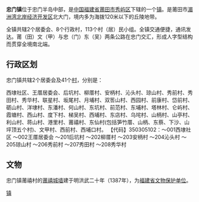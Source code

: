 {{中国乡级行政区
| 行政区全称 = 忠门镇
| 景观照片文件名 = 
| 景观照片描述 = 
| 汉语拼音 = Zhongmen Zhen
| 通用拼音 = 
| 注音符號 = 
| 其它标音类型1 = 
| 其它标音1 = 
| 其它标音类型2 = 
| 其它标音2 = 
| 其它语言类型1 = 
| 其它语言地名1 = 
| 其它语言类型2 = 
| 其它语言地名2 = 
| 上级行政区 = [[福建省|福建省]][[莆田市|莆田市]][[秀屿区|秀屿区]]
| 行政区类别 = [[镇|镇]]
| 行政区划代码 = 
| 地理坐标 = 忠门半岛中部
| 总面积 = 31.5平方公里
| 耕地面积 = 7830亩
| 海岸线 = 18公里
| 常住人口 = 34880
| 常住人口年份 = 2007
| 气候 = 亚热带海洋性季风气候
| 人口密度 = 
| 行政区划 = 
| 官方网站 = 
| 政府驻地 = 
| 邮政编码 = 
| 毗邻行政区 = 东濒[[平海湾|平海湾]]，西临[[秀屿港|秀屿港]]，南与[[东埔镇|东埔镇]]和[[山亭镇|山亭镇]]相邻，北与[[月塘乡|月塘乡]]接连
| 位置图文件名 = 
| 位置图描述 = 
}}
'''忠门镇'''位于忠门半岛中部，是[[中华人民共和国|中国]][[福建省|福建省]][[莆田市|莆田市]][[秀屿区|秀屿区]]下辖的一个[[镇|镇]]。是莆田市[[湄洲湾北岸经济开发区|湄洲湾北岸经济开发区]]北大门，境内多为海拨120米以下的丘陵地带。

全镇共辖2个居委会、8个行政村，113个村（居）民小组。全镇交通便捷，通讯发达。莆（田）文（甲）与忠（门）东（吴）两条公路在忠门交汇，形成人字型结构而贯穿全境南北端。

== 行政区划 ==

忠门镇共辖2个居委会及41个[[村|村]]，分别是：

西埭社区、王厝居委会、后坑村、柳厝村、安柄村、沁头村、琼山村、秀前村、秀田村、秀华村、联星村、坂尾村、月埔村、双筶山村、西园村、前康村、岱前村、砺山村、洋埭村、东潘村、何山村、东坑村、前范村、东埔村、塔林村、仑屿村、霞塘村、西山村、度下村、梯吴村、西埔村、东店村、乌垞村、山柄村、山亭村、利山村、蒋山村、港里村、莆禧村、东仙村(包括笋竹厝、山柄、东蔡、下沙、山坪顶五个村)、文甲村、西前村、西埔口村。
【代码】350305102：～001西埭社区 ～002王厝居委会 ～201后坑村 ～202柳厝村 ～203安柄村 ～204沁头村 ～205琼山村 ～206秀前村 ～207秀田村 ～208秀华村

== 文物 ==
忠门镇莆禧村的[[莆禧城墙|莆禧城墙]]建于明洪武二十年（1387年），为[[福建省文物保护单位|福建省文物保护单位]]。

{{秀屿区行政区划}}
{{福建小作品}}
[[Category:秀屿区乡镇|镇]]